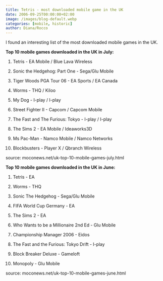 ```yaml
---
title: Tetris - most downloaded mobile game in the UK
date: 2006-09-25T00:00:00+02:00
image: /images/blog-default.webp
categories: [mobile, historic]
author: Diana/Rocco
---
```


<div class="entry-content">
I found an interesting list of the most downloaded mobile games in the UK.

**Top 10 mobile games downloaded in the UK in July:** 



1. Tetris - EA Mobile / Blue Lava Wireless

2. Sonic the Hedgehog: Part One - Sega/Glu Mobile

3. Tiger Woods PGA Tour 06 - EA Sports / EA Canada

4. Worms - THQ / Kiloo

5. My Dog - I-play / I-play

6. Street Fighter II - Capcom / Capcom Mobile

7. The Fast and The Furious: Tokyo - I-play / I-play

8. The Sims 2 - EA Mobile / Ideaworks3D

9. Ms Pac-Man - Namco Mobile / Namco Networks

10. Blockbusters - Player X / Qbranch Wireless



source: moconews.net/uk-top-10-mobile-games-july.html

**Top 10 mobile games downloaded in the UK in June:** 



1. Tetris - EA

2. Worms - THQ

3. Sonic The Hedgehog - Sega/Glu Mobile

4. FIFA World Cup Germany - EA

5. The Sims 2 - EA

6. Who Wants to be a Millionaire 2nd Ed - Glu Mobile

7. Championship Manager 2006 - Eidos

8. The Fast and the Furious: Tokyo Drift - I-play

9. Block Breaker Deluxe - Gameloft

10. Monopoly - Glu Mobile



source: moconews.net/uk-top-10-mobile-games-june.html
</div>

